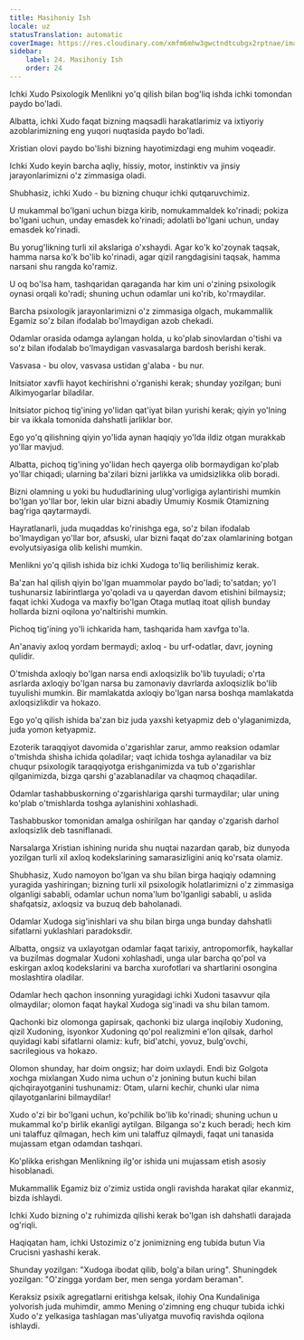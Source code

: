 ```yaml
---
title: Masihoniy Ish
locale: uz
statusTranslation: automatic
coverImage: https://res.cloudinary.com/xmfm6mhw3gwctndtcubgx2rptnae/image/upload/v1741354419/small_cover_la_gran_rebelion_28716e29d2.webp
sidebar:
    label: 24. Masihoniy Ish
    order: 24
---
```

Ichki Xudo Psixologik Menlikni yo'q qilish bilan bog'liq ishda ichki tomondan paydo bo'ladi.

Albatta, ichki Xudo faqat bizning maqsadli harakatlarimiz va ixtiyoriy azoblarimizning eng yuqori nuqtasida paydo bo'ladi.

Xristian olovi paydo bo'lishi bizning hayotimizdagi eng muhim voqeadir.

Ichki Xudo keyin barcha aqliy, hissiy, motor, instinktiv va jinsiy jarayonlarimizni o'z zimmasiga oladi.

Shubhasiz, ichki Xudo - bu bizning chuqur ichki qutqaruvchimiz.

U mukammal bo'lgani uchun bizga kirib, nomukammaldek ko'rinadi; pokiza bo'lgani uchun, unday emasdek ko'rinadi; adolatli bo'lgani uchun, unday emasdek ko'rinadi.

Bu yorug'likning turli xil akslariga o'xshaydi. Agar ko'k ko'zoynak taqsak, hamma narsa ko'k bo'lib ko'rinadi, agar qizil rangdagisini taqsak, hamma narsani shu rangda ko'ramiz.

U oq bo'lsa ham, tashqaridan qaraganda har kim uni o'zining psixologik oynasi orqali ko'radi; shuning uchun odamlar uni ko'rib, ko'rmaydilar.

Barcha psixologik jarayonlarimizni o'z zimmasiga olgach, mukammallik Egamiz so'z bilan ifodalab bo'lmaydigan azob chekadi.

Odamlar orasida odamga aylangan holda, u ko'plab sinovlardan o'tishi va so'z bilan ifodalab bo'lmaydigan vasvasalarga bardosh berishi kerak.

Vasvasa - bu olov, vasvasa ustidan g'alaba - bu nur.

Initsiator xavfli hayot kechirishni o'rganishi kerak; shunday yozilgan; buni Alkimyogarlar biladilar.

Initsiator pichoq tig'ining yo'lidan qat'iyat bilan yurishi kerak; qiyin yo'lning bir va ikkala tomonida dahshatli jarliklar bor.

Ego yo'q qilishning qiyin yo'lida aynan haqiqiy yo'lda ildiz otgan murakkab yo'llar mavjud.

Albatta, pichoq tig'ining yo'lidan hech qayerga olib bormaydigan ko'plab yo'llar chiqadi; ularning ba'zilari bizni jarlikka va umidsizlikka olib boradi.

Bizni olamning u yoki bu hududlarining ulug'vorligiga aylantirishi mumkin bo'lgan yo'llar bor, lekin ular bizni abadiy Umumiy Kosmik Otamizning bag'riga qaytarmaydi.

Hayratlanarli, juda muqaddas ko'rinishga ega, so'z bilan ifodalab bo'lmaydigan yo'llar bor, afsuski, ular bizni faqat do'zax olamlarining botgan evolyutsiyasiga olib kelishi mumkin.

Menlikni yo'q qilish ishida biz ichki Xudoga to'liq berilishimiz kerak.

Ba'zan hal qilish qiyin bo'lgan muammolar paydo bo'ladi; to'satdan; yo'l tushunarsiz labirintlarga yo'qoladi va u qayerdan davom etishini bilmaysiz; faqat ichki Xudoga va maxfiy bo'lgan Otaga mutlaq itoat qilish bunday hollarda bizni oqilona yo'naltirishi mumkin.

Pichoq tig'ining yo'li ichkarida ham, tashqarida ham xavfga to'la.

An'anaviy axloq yordam bermaydi; axloq - bu urf-odatlar, davr, joyning qulidir.

O'tmishda axloqiy bo'lgan narsa endi axloqsizlik bo'lib tuyuladi; o'rta asrlarda axloqiy bo'lgan narsa bu zamonaviy davrlarda axloqsizlik bo'lib tuyulishi mumkin. Bir mamlakatda axloqiy bo'lgan narsa boshqa mamlakatda axloqsizlikdir va hokazo.

Ego yo'q qilish ishida ba'zan biz juda yaxshi ketyapmiz deb o'ylaganimizda, juda yomon ketyapmiz.

Ezoterik taraqqiyot davomida o'zgarishlar zarur, ammo reaksion odamlar o'tmishda shisha ichida qoladilar; vaqt ichida toshga aylanadilar va biz chuqur psixologik taraqqiyotga erishganimizda va tub o'zgarishlar qilganimizda, bizga qarshi g'azablanadilar va chaqmoq chaqadilar.

Odamlar tashabbuskorning o'zgarishlariga qarshi turmaydilar; ular uning ko'plab o'tmishlarda toshga aylanishini xohlashadi.

Tashabbuskor tomonidan amalga oshirilgan har qanday o'zgarish darhol axloqsizlik deb tasniflanadi.

Narsalarga Xristian ishining nurida shu nuqtai nazardan qarab, biz dunyoda yozilgan turli xil axloq kodekslarining samarasizligini aniq ko'rsata olamiz.

Shubhasiz, Xudo namoyon bo'lgan va shu bilan birga haqiqiy odamning yuragida yashiringan; bizning turli xil psixologik holatlarimizni o'z zimmasiga olganligi sababli, odamlar uchun noma'lum bo'lganligi sababli, u aslida shafqatsiz, axloqsiz va buzuq deb baholanadi.

Odamlar Xudoga sig'inishlari va shu bilan birga unga bunday dahshatli sifatlarni yuklashlari paradoksdir.

Albatta, ongsiz va uxlayotgan odamlar faqat tarixiy, antropomorfik, haykallar va buzilmas dogmalar Xudoni xohlashadi, unga ular barcha qo'pol va eskirgan axloq kodekslarini va barcha xurofotlari va shartlarini osongina moslashtira oladilar.

Odamlar hech qachon insonning yuragidagi ichki Xudoni tasavvur qila olmaydilar; olomon faqat haykal Xudoga sig'inadi va shu bilan tamom.

Qachonki biz olomonga gapirsak, qachonki biz ularga inqilobiy Xudoning, qizil Xudoning, isyonkor Xudoning qo'pol realizmini e'lon qilsak, darhol quyidagi kabi sifatlarni olamiz: kufr, bid'atchi, yovuz, bulg'ovchi, sacrilegious va hokazo.

Olomon shunday, har doim ongsiz; har doim uxlaydi. Endi biz Golgota xochga mixlangan Xudo nima uchun o'z jonining butun kuchi bilan qichqirayotganini tushunamiz: Otam, ularni kechir, chunki ular nima qilayotganlarini bilmaydilar!

Xudo o'zi bir bo'lgani uchun, ko'pchilik bo'lib ko'rinadi; shuning uchun u mukammal ko'p birlik ekanligi aytilgan. Bilganga so'z kuch beradi; hech kim uni talaffuz qilmagan, hech kim uni talaffuz qilmaydi, faqat uni tanasida mujassam etgan odamdan tashqari.

Ko'plikka erishgan Menlikning ilg'or ishida uni mujassam etish asosiy hisoblanadi.

Mukammallik Egamiz biz o'zimiz ustida ongli ravishda harakat qilar ekanmiz, bizda ishlaydi.

Ichki Xudo bizning o'z ruhimizda qilishi kerak bo'lgan ish dahshatli darajada og'riqli.

Haqiqatan ham, ichki Ustozimiz o'z jonimizning eng tubida butun Via Crucisni yashashi kerak.

Shunday yozilgan: "Xudoga ibodat qilib, bolg'a bilan uring". Shuningdek yozilgan: "O'zingga yordam ber, men senga yordam beraman".

Keraksiz psixik agregatlarni eritishga kelsak, ilohiy Ona Kundaliniga yolvorish juda muhimdir, ammo Mening o'zimning eng chuqur tubida ichki Xudo o'z yelkasiga tashlagan mas'uliyatga muvofiq ravishda oqilona ishlaydi.

